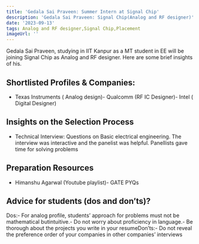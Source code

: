 ```yaml
---
title: 'Gedala Sai Praveen: Summer Intern at Signal Chip'
description: 'Gedala Sai Praveen: Signal Chip(Analog and RF designer)'
date: '2023-09-13'
tags: Analog and RF designer,Signal Chip,Placement
imageUrl: ''
---
```


Gedala Sai Praveen, studying in IIT Kanpur as a MT  student in EE will be joining Signal Chip as Analog and RF designer. Here are some brief insights of his.

## Shortlisted Profiles & Companies:
- Texas Instruments ( Analog design)- Qualcomm (RF IC Designer)- Intel ( Digital Designer)

## Insights on the Selection Process
- Technical Interview: Questions on Basic electrical engineering. The interview was interactive and the panelist was helpful. Panellists gave time for solving problems

##  Preparation Resources
- Himanshu Agarwal (Youtube playlist)- GATE PYQs

## Advice for students (dos and don’ts)? 
Dos:- For analog profile, students’ approach for problems must not be mathematical butintuitive.- Do not worry about proficiency in language.- Be thorough about the projects you write in your resumeDon’ts:- Do not reveal the preference order of your companies in other companies’ interviews

